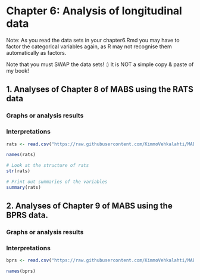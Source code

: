 # Chapter 6: Analysis of longitudinal data

Note: As you read the data sets in your chapter6.Rmd you may have to factor the categorical variables again, as R may not recognise them automatically as factors.

Note that you must SWAP the data sets! :) It is NOT a simple copy & paste of my book!

## 1. Analyses of Chapter 8 of MABS using the RATS data
### Graphs or analysis results 
### Interpretations

```r
rats <- read.csv("https://raw.githubusercontent.com/KimmoVehkalahti/MABS/master/Examples/data/rats.txt", sep = " ")

names(rats)

# Look at the structure of rats
str(rats)

# Print out summaries of the variables
summary(rats)
```


## 2. Analyses of Chapter 9 of MABS using the BPRS data. 
### Graphs or analysis results
### Interpretations

```r
bprs <- read.csv("https://raw.githubusercontent.com/KimmoVehkalahti/MABS/master/Examples/data/BPRS.txt", sep = " ")

names(bprs)
```


```r
```
